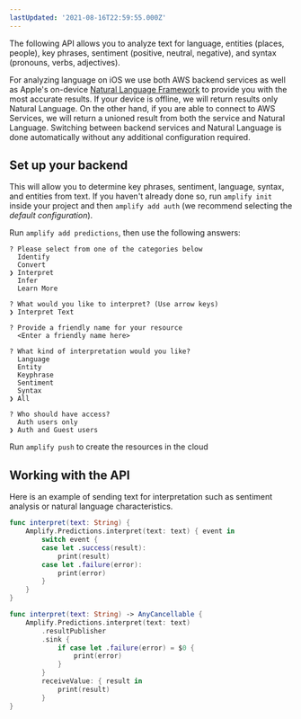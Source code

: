 ```yaml
---
lastUpdated: '2021-08-16T22:59:55.000Z'
---
```

The following API allows you to analyze text for language, entities (places, people), key phrases, sentiment (positive, neutral, negative), and syntax (pronouns, verbs, adjectives).

For analyzing language on iOS we use both AWS backend services as well as Apple's on-device [Natural Language Framework](https://developer.apple.com/documentation/naturallanguage) to provide you with the most accurate results.  If your device is offline, we will return results only Natural Language.  On the other hand, if you are able to connect to AWS Services, we will return a unioned result from both the service and Natural Language.  Switching between backend services and Natural Language is done automatically without any additional configuration required.

## Set up your backend

This will allow you to determine key phrases, sentiment, language, syntax, and entities from text. If you haven't already done so, run `amplify init` inside your project and then `amplify add auth` (we recommend selecting the *default configuration*).

Run `amplify add predictions`, then use the following answers:

```console
? Please select from one of the categories below
  Identify
  Convert
❯ Interpret
  Infer
  Learn More
  
? What would you like to interpret? (Use arrow keys)
❯ Interpret Text

? Provide a friendly name for your resource
  <Enter a friendly name here>

? What kind of interpretation would you like?
  Language
  Entity
  Keyphrase
  Sentiment
  Syntax
❯ All

? Who should have access?
  Auth users only
❯ Auth and Guest users
```

Run `amplify push` to create the resources in the cloud

## Working with the API

Here is an example of sending text for interpretation such as sentiment analysis or natural language characteristics. 

<BlockSwitcher>

<Block name="Listener (iOS 11+)">

```swift
func interpret(text: String) {
    Amplify.Predictions.interpret(text: text) { event in
        switch event {
        case let .success(result):
            print(result)
        case let .failure(error):
            print(error)
        }
    }
}
```

</Block>

<Block name="Combine (iOS 13+)">

```swift
func interpret(text: String) -> AnyCancellable {
    Amplify.Predictions.interpret(text: text)
        .resultPublisher
        .sink {
            if case let .failure(error) = $0 {
                print(error)
            }
        }
        receiveValue: { result in
            print(result)
        }
}
```

</Block>

</BlockSwitcher>
